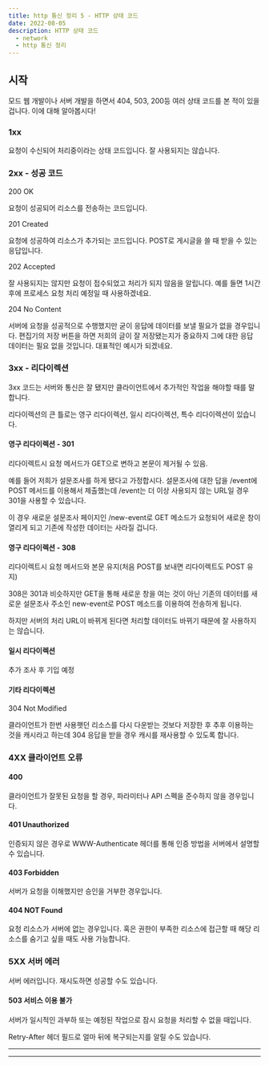 ```yaml
---
title: http 통신 정리 5 - HTTP 상태 코드
date: 2022-08-05
description: HTTP 상태 코드
  - network
  - http 통신 정리
---
```


## 시작

모드 웹 개발이나 서버 개발을 하면서 404, 503, 200등 여러 상태 코드를 본 적이 있을겁니다. 이에 대해 알아봅시다!

### 1xx

요청이 수신되어 처리중이라는 상태 코드입니다. 잘 사용되지는 않습니다.

### 2xx - 성공 코드

200 OK

요청이 성공되어 리소스를 전송하는 코드입니다.

201 Created

요청에 성공하여 리소스가 추가되는 코드입니다. POST로 게시글을 쓸 때 받을 수 있는 응답입니다.

202 Accepted

잘 사용되지는 않지만 요청이 접수되었고 처리가 되지 않음을 알립니다. 예를 들면 1시간 후에 프로세스 요청 처리 예정일 때 사용하겠네요.

204 No Content

서버에 요청을 성공적으로 수행했지만 굳이 응답에 데이터를 보낼 필요가 없을 경우입니다. 편집기의 저장 버튼을 하면 저희의 글이 잘 저장됐는지가 중요하지 그에 대한 응답 데이터는 필요 없을 것입니다. 대표적인 예시가 되겠네요.

### 3xx - 리다이렉션

3xx 코드는 서버와 통신은 잘 됐지만 클라이언트에서 추가적인 작업을 해야할 때를 말합니다.

리다이렉션의 큰 틀로는 영구 리다이렉션, 일시 리다이렉션, 특수 리다이렉션이 있습니다.

#### 영구 리다이렉션 - 301

리다이렉트시 요청 메서드가 GET으로 변하고 본문이 제거될 수 있음.

예를 들어 저희가 설문조사를 하게 됐다고 가정합시다. 설문조사에 대한 답을 /event에 POST 메서드를 이용해서 제출했는데 /event는 더 이상 사용되지 않는 URL일 경우 301을 사용할 수 있습니다.

이 경우 새로운 설문조사 페이지인 /new-event로 GET 메소드가 요청되어 새로운 창이 열리게 되고 기존에 작성한 데이터는 사라질 겁니다.


#### 영구 리다이렉션 - 308

리다이렉트시 요청 메서드와 본문 유지(처음 POST를 보내면 리다이렉트도 POST 유지)

308은 301과 비슷하지만 GET을 통해 새로운 창을 여는 것이 아닌 기존의
 데이터를 새로운 설문조사 주소인 new-event로
  POST 메소드를 이용하여 전송하게 됩니다.

하지만 서버의 처리 URL이 바뀌게 된다면 처리할 데이터도 바뀌기 때문에 잘 사용하지는 않습니다.

#### 일시 리다이렉션

추가 조사 후 기입 예정

#### 기타 리다이렉션

304 Not Modified

클라이언트가 한번 사용햇던 리소스를 다시 다운받는 것보다 저장한 후 추후 이용하는 것을 캐시라고 하는데 304 응답을 받을 경우 캐시를 재사용할 수 있도록 합니다.

### 4XX 클라이언트 오류

#### 400

클라이언트가 잘못된 요청을 할 경우, 파라미터나 API 스펙을 준수하지 않을 경우입니다.

#### 401 Unauthorized 

인증되지 않은 경우로 WWW-Authenticate 헤더를 통해 인증 방법을 서버에서 설명할 수 있습니다.

#### 403 Forbidden

서버가 요청을 이해했지만 승인을 거부한 경우입니다.

#### 404 NOT Found

요청 리소스가 서버에 없는 경우입니다. 혹은 권한이 부족한 리소스에 접근할 때 해당 리소스를 숨기고 싶을 때도 사용 가능합니다.

### 5XX 서버 에러

서버 에러입니다. 재시도하면 성공할 수도 있습니다.

#### 503 서비스 이용 불가

서버가 일시적인 과부하 또는 예정된 작업으로 잠시 요청을 처리할 수 없을 때입니다.

Retry-After 헤더 필드로 얼마 뒤에 복구되는지를 알릴 수도 있습니다.

---

---

